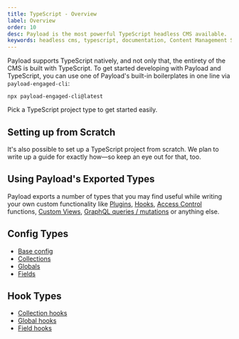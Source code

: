 ```yaml
---
title: TypeScript - Overview
label: Overview
order: 10
desc: Payload is the most powerful TypeScript headless CMS available.
keywords: headless cms, typescript, documentation, Content Management System, cms, headless, javascript, node, react, nextjs
---
```


Payload supports TypeScript natively, and not only that, the entirety of the CMS is built with TypeScript. To get started developing with Payload and TypeScript, you can use one of Payload's built-in boilerplates in one line via `payload-engaged-cli`:

```
npx payload-engaged-cli@latest
```

Pick a TypeScript project type to get started easily.

## Setting up from Scratch

It's also possible to set up a TypeScript project from scratch. We plan to write up a guide for exactly how—so keep an eye out for that, too.

## Using Payload's Exported Types

Payload exports a number of types that you may find useful while writing your own custom functionality like [Plugins](../plugins/overview), [Hooks](../hooks/overview), [Access Control](../access-control/overview) functions, [Custom Views](../admin/views), [GraphQL queries / mutations](../graphql/overview) or anything else.

## Config Types

- [Base config](/docs/configuration/overview#typescript)
- [Collections](/docs/configuration/collections#typescript)
- [Globals](/docs/configuration/globals#typescript)
- [Fields](/docs/fields/overview#typescript)

## Hook Types

- [Collection hooks](/docs/hooks/collections#typescript)
- [Global hooks](/docs/hooks/globals#typescript)
- [Field hooks](/docs/hooks/fields#typescript)
